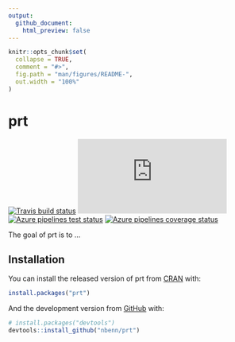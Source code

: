 ```yaml
---
output:
  github_document:
    html_preview: false
---
```


<!-- README.md is generated from README.Rmd. Please edit that file -->

```r
knitr::opts_chunk$set(
  collapse = TRUE,
  comment = "#>",
  fig.path = "man/figures/README-",
  out.width = "100%"
)
```

# prt

<!-- badges: start -->
  [![Travis build status](https://travis-ci.org/nbenn/prt.svg?branch=master)](https://travis-ci.org/nbenn/prt)
  [![Azure pipelines build status](https://dev.azure.com/nbenn/prt/_apis/build/status/nbenn.prt?branchName=master)](https://dev.azure.com/nbenn/prt/_build/latest?definitionId=1&branchName=master)
  [![Azure pipelines test status](https://img.shields.io/azure-devops/tests/nbenn/prt/1?color=brightgreen&compact_message)](https://dev.azure.com/nbenn/prt/_build/latest?definitionId=1&branchName=master)
  [![Azure pipelines coverage status](https://img.shields.io/azure-devops/coverage/nbenn/prt/1)](https://dev.azure.com/nbenn/prt/_build/latest?definitionId=1&branchName=master)
<!-- badges: end -->

The goal of prt is to ...

## Installation

You can install the released version of prt from [CRAN](https://CRAN.R-project.org) with:

``` r
install.packages("prt")
```

And the development version from [GitHub](https://github.com/) with:

``` r
# install.packages("devtools")
devtools::install_github("nbenn/prt")
```
